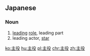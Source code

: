==Japanese==
{{ja-kanjitab|しゅ|やく|yomi=o}}

===Noun===
{{ja-noun|しゅやく}}

# [[leading]] [[role]], leading part
# leading actor, [[star]]

[[ko:主役]]
[[hu:主役]]
[[pl:主役]]
[[chr:主役]]
[[zh:主役]]